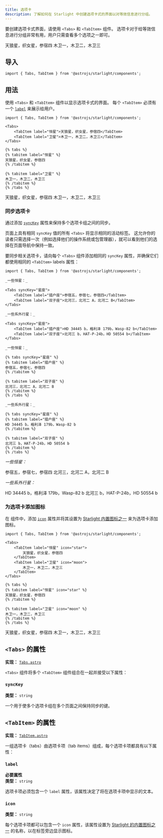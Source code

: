 ```yaml
---
title: 选项卡
description: 了解如何在 Starlight 中创建选项卡式的界面以对等效信息进行分组。
---
```



要创建选项卡式界面，请使用 `<Tabs>` 和 `<TabItem>` 组件。
选项卡对于给等效信息进行分组非常有用，用户只需查看多个选项之一即可。


<Preview>

<Tabs slot="preview">
	<TabItem label="恒星">天狼星，织女星，参宿四</TabItem>
	<TabItem label="卫星">木卫一，木卫二，木卫三</TabItem>
</Tabs>

</Preview>

## 导入

```tsx
import { Tabs, TabItem } from '@astrojs/starlight/components';
```

## 用法

使用 `<Tabs>` 和 `<TabItem>` 组件以显示选项卡式的界面。
每个 `<TabItem>` 必须有一个 [`label`](#label) 来展示给用户。

<Preview>

```mdx
import { Tabs, TabItem } from '@astrojs/starlight/components';

<Tabs>
	<TabItem label="恒星">天狼星，织女星，参宿四</TabItem>
	<TabItem label="卫星">木卫一，木卫二，木卫三</TabItem>
</Tabs>
```

<Fragment slot="markdoc">

```markdoc
{% tabs %}
{% tabitem label="恒星" %}
天狼星，织女星，参宿四
{% /tabitem %}

{% tabitem label="卫星" %}
木卫一，木卫二，木卫三
{% /tabitem %}
{% /tabs %}
```

</Fragment>

<Tabs slot="preview">
	<TabItem label="恒星">天狼星，织女星，参宿四</TabItem>
	<TabItem label="卫星">木卫一，木卫二，木卫三</TabItem>
</Tabs>

</Preview>

### 同步选项卡

通过添加 [`syncKey`](#synckey) 属性来保持多个选项卡组之间的同步。

页面上具有相同 `syncKey` 值的所有 `<Tabs>` 将显示相同的活动标签。
这允许你的读者只需选择一次（例如选择他们的操作系统或包管理器），就可以看到他们的选择在页面导航中保持一致。

要同步相关选项卡，请向每个 `<Tabs>` 组件添加相同的 `syncKey` 属性，并确保它们都使用相同的 `<TabItem>` labels 属性：

<Preview>

```mdx 'syncKey="星座"'
import { Tabs, TabItem } from '@astrojs/starlight/components';

_一些恒星：_

<Tabs syncKey="星座">
	<TabItem label="猎户座">参宿五，参宿七，参宿四</TabItem>
	<TabItem label="双子座">北河三，北河二 A，北河二 B</TabItem>
</Tabs>

_一些系外行星：_

<Tabs syncKey="星座">
	<TabItem label="猎户座">HD 34445 b，格利泽 179b，Wasp-82 b</TabItem>
	<TabItem label="双子座">北河三 b，HAT-P-24b，HD 50554 b</TabItem>
</Tabs>
```

<Fragment slot="markdoc">

```markdoc 'syncKey="星座"'
_一些恒星：_

{% tabs syncKey="星座" %}
{% tabitem label="猎户座" %}
参宿五，参宿七，参宿四
{% /tabitem %}

{% tabitem label="双子座" %}
北河三，北河二 A，北河二 B
{% /tabitem %}
{% /tabs %}

_一些系外行星：_

{% tabs syncKey="星座" %}
{% tabitem label="猎户座" %}
HD 34445 b，格利泽 179b，Wasp-82 b
{% /tabitem %}

{% tabitem label="双子座" %}
北河三 b，HAT-P-24b，HD 50554 b
{% /tabitem %}
{% /tabs %}
```

</Fragment>

<Fragment slot="preview">

_一些恒星：_

<Tabs syncKey="星座">
	<TabItem label="猎户座">参宿五，参宿七，参宿四</TabItem>
	<TabItem label="双子座">北河三，北河二 A，北河二 B</TabItem>
</Tabs>

_一些系外行星：_

<Tabs syncKey="星座">
	<TabItem label="猎户座">HD 34445 b，格利泽 179b，Wasp-82 b</TabItem>
	<TabItem label="双子座">北河三 b，HAT-P-24b，HD 50554 b</TabItem>
</Tabs>

</Fragment>

</Preview>

### 为选项卡添加图标

在 组件中，添加 [`icon`](#icon) 属性并将其设置为 [Starlight 内置图标之一](/zh-cn/reference/icons/#所有图标) 来为选项卡添加图标。

<Preview>

```mdx /icon="\w+"/
import { Tabs, TabItem } from '@astrojs/starlight/components';

<Tabs>
	<TabItem label="恒星" icon="star">
		天狼星，织女星，参宿四
	</TabItem>
	<TabItem label="卫星" icon="moon">
		木卫一，木卫二，木卫三
	</TabItem>
</Tabs>
```

<Fragment slot="markdoc">

```markdoc /icon="\w+"/
{% tabs %}
{% tabitem label="恒星" icon="star" %}
天狼星，织女星，参宿四
{% /tabitem %}

{% tabitem label="卫星" icon="moon" %}
木卫一，木卫二，木卫三
{% /tabitem %}
{% /tabs %}
```

</Fragment>

<Tabs slot="preview">
	<TabItem label="恒星" icon="star">
		天狼星，织女星，参宿四
	</TabItem>
	<TabItem label="卫星" icon="moon">
		木卫一，木卫二，木卫三
	</TabItem>
</Tabs>

</Preview>

## `<Tabs>` 的属性

**实现：** [`Tabs.astro`](https://github.com/withastro/starlight/blob/main/packages/starlight/user-components/Tabs.astro)

`<Tabs>` 组件将多个 `<TabItem>` 组件组合在一起并接受以下属性：

### `syncKey`

**类型：** `string`

一个用于使多个选项卡组在多个页面之间保持同步的键。

## `<TabItem>` 的属性

**实现：** [`TabItem.astro`](https://github.com/withastro/starlight/blob/main/packages/starlight/user-components/TabItem.astro)

一组选项卡（tabs）由选项卡项（tab items）组成，每个选项卡项都具有以下属性：

### `label`

**必要属性**  
**类型：** `string`

选项卡项必须包含一个 `label` 属性，该属性决定了将在选项卡项中显示的文本。

### `icon`

**类型：** `string`

每个选项卡项都可以包含一个 `icon` 属性，该属性设置为 [Starlight 的内置图标之一](/zh-cn/reference/icons/#所有图标) 的名称，以在标签旁边显示图标。
